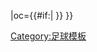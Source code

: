 {{fb team |t=罗奇代尔|tan=罗奇代尔足球俱乐部 |tc=ENG |abb={{#if:{{{abb|}}}|ROC{{0}}}} |oc={{#if:{{{oc|}}}|{{{oc}}} }} }}<!--
--><noinclude>[[Category:足球模板]]</noinclude>